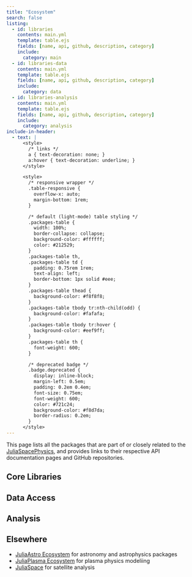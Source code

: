 ```yaml
---
title: "Ecosystem"
search: false
listing:
  - id: libraries
    contents: main.yml
    template: table.ejs
    fields: [name, api, github, description, category]
    include:
      category: main
  - id: libraries-data
    contents: main.yml
    template: table.ejs
    fields: [name, api, github, description, category]
    include:
      category: data
  - id: libraries-analysis
    contents: main.yml
    template: table.ejs
    fields: [name, api, github, description, category]
    include:
      category: analysis
include-in-header:
  - text: |
      <style>
        /* links */
        a { text-decoration: none; }
        a:hover { text-decoration: underline; }
      </style>

      <style>
        /* responsive wrapper */
        .table-responsive {
          overflow-x: auto;
          margin-bottom: 1rem;
        }

        /* default (light-mode) table styling */
        .packages-table {
          width: 100%;
          border-collapse: collapse;
          background-color: #ffffff;
          color: #212529;
        }
        .packages-table th,
        .packages-table td {
          padding: 0.75rem 1rem;
          text-align: left;
          border-bottom: 1px solid #eee;
        }
        .packages-table thead {
          background-color: #f8f8f8;
        }
        .packages-table tbody tr:nth-child(odd) {
          background-color: #fafafa;
        }
        .packages-table tbody tr:hover {
          background-color: #eef9ff;
        }
        .packages-table th {
          font-weight: 600;
        }

        /* deprecated badge */
        .badge.deprecated {
          display: inline-block;
          margin-left: 0.5em;
          padding: 0.2em 0.4em;
          font-size: 0.75em;
          font-weight: 600;
          color: #721c24;
          background-color: #f8d7da;
          border-radius: 0.2em;
        }
      </style>
---
```


This page lists all the packages that are part of or closely related to the [JuliaSpacePhysics](https://github.com/JuliaSpacePhysics), and provides links to their respective API documentation pages and GitHub repositories.

## Core Libraries

::: {#libraries}
:::

## Data Access

::: {#libraries-data}
:::

## Analysis

::: {#libraries-analysis}
:::

## Elsewhere

- [JuliaAstro Ecosystem](https://juliaastro.org/home/ecosystem/) for astronomy and astrophysics packages
- [JuliaPlasma Ecosystem](https://juliaplasma.github.io/) for plasma physics modeliing
- [JuliaSpace](https://github.com/JuliaSpace) for satellite analysis